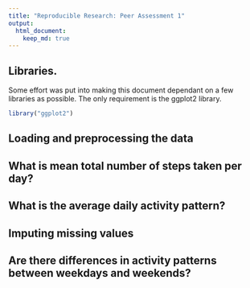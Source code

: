 ```yaml
---
title: "Reproducible Research: Peer Assessment 1"
output: 
  html_document:
    keep_md: true
---
```


## Libraries.

Some effort was put into making this document dependant on a few libraries as possible.
The only requirement is the ggplot2 library.
```r
library("ggplot2")
```

## Loading and preprocessing the data



## What is mean total number of steps taken per day?



## What is the average daily activity pattern?



## Imputing missing values



## Are there differences in activity patterns between weekdays and weekends?
